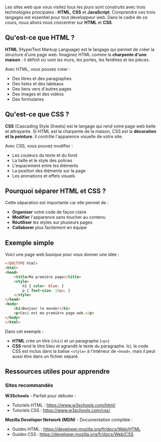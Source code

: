 Les sites web que vous visitez tous les jours sont construits avec trois
technologies principales : **HTML**, **CSS** et **JavaScript**. Comprendre ces
trois langages est essentiel pour tout développeur web. Dans le cadre de ce cours,
nous allons nous concentrer sur **HTML** et **CSS**.


## Qu'est-ce que HTML ?

**HTML** (HyperText Markup Language) est le langage qui permet de créer la
structure d'une page web. Imaginez HTML comme la **charpente d'une maison** :
il définit où vont les murs, les portes, les fenêtres et les pièces.

Avec HTML, vous pouvez créer :
- Des titres et des paragraphes
- Des listes et des tableaux
- Des liens vers d'autres pages
- Des images et des vidéos
- Des formulaires

## Qu'est-ce que CSS ?

**CSS** (Cascading Style Sheets) est le langage qui rend votre page web belle
et attrayante. Si HTML est la charpente de la maison, CSS est la **décoration
et la peinture**. Il contrôle l'apparence visuelle de votre site.

Avec CSS, vous pouvez modifier :
- Les couleurs du texte et du fond
- La taille et le style des polices
- L'espacement entre les éléments
- La position des éléments sur la page
- Les animations et effets visuels

## Pourquoi séparer HTML et CSS ?

Cette séparation est importante car elle permet de :
- **Organiser** votre code de façon claire
- **Modifier** l'apparence sans toucher au contenu
- **Réutiliser** les styles sur plusieurs pages
- **Collaborer** plus facilement en équipe

## Exemple simple

Voici une page web basique pour vous donner une idée :

```html
<!DOCTYPE html>
<html>
<head>
    <title>Ma première page</title>
    <style>
        h1 { color: blue; }
        p { font-size: 18px; }
    </style>
</head>
<body>
    <h1>Bonjour le monde!</h1>
    <p>Ceci est ma première page web.</p>
</body>
</html>
```

Dans cet exemple :
- **HTML** crée un titre (`<h1>`) et un paragraphe (`<p>`)
- **CSS** rend le titre bleu et agrandit le texte du paragraphe. Ici, le code CSS est inclus
  dans la balise `<style>` à l'intérieur de `<head>`, mais il peut aussi être dans
  un fichier séparé.

## Ressources utiles pour apprendre

### Sites recommandés

**W3Schools** - Parfait pour débuter :
- Tutoriels HTML : https://www.w3schools.com/html/
- Tutoriels CSS : https://www.w3schools.com/css/

**Mozilla Developer Network (MDN)** - Documentation complète :
- Guides HTML : https://developer.mozilla.org/fr/docs/Web/HTML
- Guides CSS : https://developer.mozilla.org/fr/docs/Web/CSS

